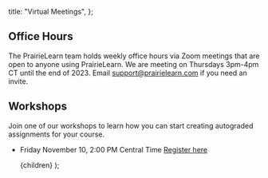 
  title: "Virtual Meetings",
};

## Office Hours

The PrairieLearn team holds weekly office hours via Zoom meetings that are open to anyone using PrairieLearn.
We are meeting on Thursdays 3pm-4pm CT until the end of 2023. 
Email support@prairielearn.com if you need an invite.

## Workshops

Join one of our workshops to learn how you can start creating autograded assignments for your course.

- Friday November 10, 2:00 PM Central Time [Register here](https://us06web.zoom.us/meeting/register/tZUpcO6oqj4vE9Qk38M-fxP0H5VW3ufU4ioj)

  <MarkdownLayout meta={meta}>{children}</MarkdownLayout>
);
